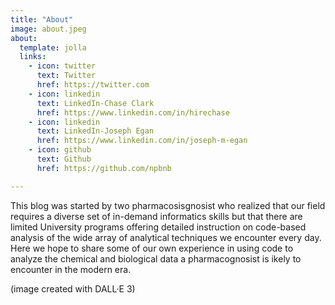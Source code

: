 ```yaml
---
title: "About"
image: about.jpeg
about:
  template: jolla
  links:
    - icon: twitter
      text: Twitter
      href: https://twitter.com
    - icon: linkedin
      text: LinkedIn-Chase Clark
      href: https://www.linkedin.com/in/hirechase
    - icon: linkedin
      text: LinkedIn-Joseph Egan
      href: https://www.linkedin.com/in/joseph-m-egan
    - icon: github
      text: Github
      href: https://github.com/npbnb

---
```


This blog was started by two pharmacosisgnosist who realized that our field requires a diverse set of in-demand informatics skills but that there are limited University programs offering detailed instruction on code-based analysis of the wide array of analytical techniques we encounter every day. Here we hope to share some of our own experience in using code to analyze the chemical and biological data a pharmacognosist is ikely to encounter in the modern era.

(image created with DALL·E 3)
